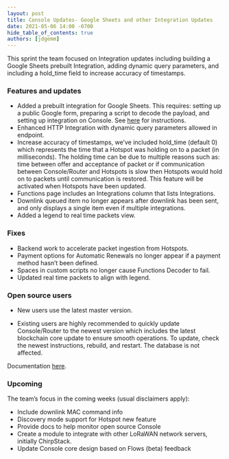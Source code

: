 ```yaml
---
layout: post
title: Console Updates- Google Sheets and other Integration Updates
date: 2021-05-06 14:00 -0700
hide_table_of_contents: true
authors: [jdgemm]
---
```


This sprint the team focused on Integration updates including building a Google Sheets prebuilt
Integration, adding dynamic query parameters, and including a hold_time field to increase accuracy
of timestamps.

<!--truncate-->

### Features and updates

- Added a prebuilt integration for Google Sheets. This requires: setting up a public Google form,
  preparing a script to decode the payload, and setting up integration on Console. See
  [here](https://docs.helium.com/use-the-network/console/integrations/google-sheets) for
  instructions.
- Enhanced HTTP Integration with dynamic query parameters allowed in endpoint.
- Increase accuracy of timestamps, we’ve included hold_time (default 0) which represents the time
  that a Hotspot was holding on to a packet (in milliseconds). The holding time can be due to
  multiple reasons such as: time between offer and acceptance of packet or if communication between
  Console/Router and Hotspots is slow then Hotspots would hold on to packets until communication is
  restored. This feature will be activated when Hotspots have been updated.
- Functions page includes an Integrations column that lists Integrations.
- Downlink queued item no longer appears after downlink has been sent, and only displays a single
  item even if multiple integrations.
- Added a legend to real time packets view.

### Fixes

- Backend work to accelerate packet ingestion from Hotspots.
- Payment options for Automatic Renewals no longer appear if a payment method hasn’t been defined.
- Spaces in custom scripts no longer cause Functions Decoder to fail.
- Updated real time packets to align with legend.

### Open source users

- New users use the latest master version.

- Existing users are highly recommended to quickly update Console/Router to the newest version which
  includes the latest blockchain core update to ensure smooth operations. To update, check the
  newest instructions, rebuild, and restart. The database is not affected.

Documentation [here](https://docs.helium.com/use-the-network/run-console/#console-setup).

### Upcoming

The team’s focus in the coming weeks (usual disclaimers apply):

- Include downlink MAC command info
- Discovery mode support for Hotspot new feature
- Provide docs to help monitor open source Console
- Create a module to integrate with other LoRaWAN network servers, initially ChirpStack.
- Update Console core design based on Flows (beta) feedback

